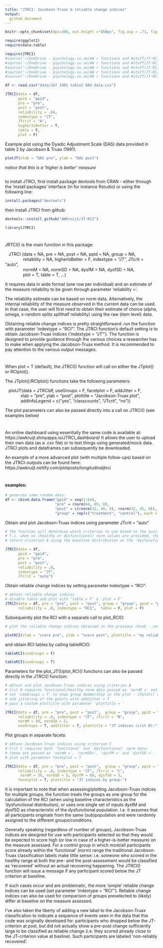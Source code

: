 ```yaml
---
title: "JTRCI: Jacobson-Truax & reliable change indices"
output:
  github_document
---
```


<!-- README.md is generated from README.Rmd. Please edit that file -->

```r
knitr::opts_chunk$set(dpi=300, out.height ="450px", fig.asp = .71, fig.pos = "h")
```

```r
require(ggplot2)
require(data.table)

require(JTRCI)
#source('~/OneDrive - psychology.su.se/AW r functions and #stuff/JT-RCI/R/JT-RCI.R')
#source('~/OneDrive - psychology.su.se/AW r functions and #stuff/JT-RCI/R/plotJT.R')
#source('~/OneDrive - psychology.su.se/AW r functions and #stuff/JT-RCI/R/plotRCI.R')
#source('~/OneDrive - psychology.su.se/AW r functions and #stuff/JT-RCI/R/tableJT.R')
#source('~/OneDrive - psychology.su.se/AW r functions and #stuff/JT-RCI/R/tableRCI.R')
```

```r
df <- read.csv("data/J&T 1991 table2 DAS data.csv")

JTRCI(data = df, 
      ppid = "ppid", 
      pre = "pre", 
      post = "post",  
      reliability = .84, 
      indextype = "JT", 
      JTcrit = "A", 
      higherIsBetter = T,
      table = F,
      plot = F)
```

Example plot using the Dyadic Adjustment Scale (DAS) data provided in table 2 by Jacobson & Truax (1991). 

```r
plotJT(xlab = "DAS pre", ylab = "DAS post")
```

*notice that this is a 'higher is better' measure*

##
to install JTRCI, first install package devtools from CRAN - either through the 'install packages' interface (in for instance Rstudio) or using the following line:
```r
install.packages("devtools")
```

then install JTRCI from github:
```r
devtools::install_github("AWKruijt/JT-RCI")

library(JTRCI)
```

#
JRTCI() is the main function in this package: 

|    JTRCI (data = NA, pre = NA, post = NA, ppid = NA, group = NA,    
|                reliability = NA, higherIsBetter = F, indextype = "JT", JTcrit = "auto",     
|                normM = NA, normSD = NA, dysfM = NA, dysfSD = NA,     
|                plot = T, table = T, ...) 

It requires data in wide format (one row per individual) and an estimate of the measure reliability to be given through parameter 'reliability ='. 

The reliability estimate can be based on norm data. Alternatively, the internal reliability of the measure observed in the current data can be used. In that case, the user will first need to obtain their estimate of choice (alpha, omega, x-random splits splithalf reliability) using the raw (item level) data. 

Obtaining reliable change indices is pretty straightforward: run the function with parameter 'indextype = "RCI"'. The JTRCI function's default setting is to obtain Jacobson-Truax indices ('indextype = "JT"'). The function is designed to provide guidance through the various choices a researcher has to make when applying the Jacobson-Truax method. It is recommended to pay attention to the various output messages.  

#
When plot = T (default), the JTRCI() function will call on either the JTplot() or RCIplot().

The JTplot()/RCIplot() functions take the following parameters:

|    plotJT(data = JTRCIdf, useGroups = F, facetplot = F, addJitter = F, 
|              xlab = "pre", ylab = "post", plottitle = "Jacobson-Truax plot", 
|              addInfoLegend = c("yes", "classcounts", "JTcrit", "no"))

The plot parameters can also be passed directly into a call on JTRCI() (see examples below)

#

An online dashboard using essentially the same code is available at: https://awkruijt.shinyapps.io/JTRCI_dashboard/
It allows the user to upload their own data (as a .csv file) or to test things using generated/mock data. JTRCI plots and dataframes can subsequently be downloaded. 

An example of a more advanced plot (with multiple follow-ups) based on the JTRCI-outputs can be found here: https://awkruijt.netlify.com/plotposts/longitudinaljtrci

#
#### examples: 

```r
# generate some random data:
df <- cbind.data.frame("ppid" = seq(1:64), 
                       "pre" = rnorm(64, 65, 8), 
                       "post" = c(rnorm(32, 40, 8), rnorm(32, 45, 8)),
                       "group" = rep(c("treatment", "control"), each = 32))
```


Obtain and plot Jacobson-Truax indices using parameter JTcrit = "auto"
```r
# The function will determine which criterion to use based on the available information 
# f.i. when no (healthy or dysfunctional) norm values are provided, the function will  
# return criterion A using the baseline distribution as the 'dysfunctional distribution':

JTRCI(data = df, 
      ppid = "ppid", 
      pre = "pre", 
      post = "post",  
      reliability = .8, 
      indextype = "JT", 
      JTcrit = "auto")
```

Obtain reliable change indices by setting parameter indextype = "RCI":
```r
# obtain reliable change indices 
# disable table and plot with 'table = F' & 'plot = F'
JTRCI(data = df, pre = "pre", post = "post", group = "group", ppid = "ppid",
      reliability = .8, indextype = "RCI",  table = F, plot = F)
```

Subsequently plot the RCI with a separate call to plot_RCI():
```r
# plot the reliable change indices obtained in the previous chunk - set x y and plot labels:

plotRCI(xlab = "score pre", ylab = "score post", plottitle = "my reliable change plot", useGroups = F)
```

and obtain RCI tables by calling tableRCI():
```r
tableRCI(useGroups = F)

tableRCI(useGroups = T)
```

Parameters for the plot_JT()/plot_RCI() functions can also be passed directly in the JTRCI() function:
```r
# obtain and plot Jacobson-Truax indices using criterion B 
# Crit B requires functional/healthy norm data passed as 'normM =' and 'normSD='. 
# set 'useGroups = T' to show group membership in the plot - JTplot() can handle up to 5 groups
# add jittering of the points with addJitter = T
# pass a custom plottitle with parameter 'plottitle = '

JTRCI(data = df, pre = "pre", post = "post",  group = "group", ppid = "ppid",
      reliability = .8, indextype = "JT", JTcrit = "B",
      normM = 30, normSD = 5, 
      useGroups = T, addJitter = T, plottitle = "JT indices (crit B):")
```

Plot groups in separate facets: 
```r
# obtain Jacobson-Truax indices using criterion C
# Crit C requires both 'functional' and 'dysfunctional' norm data: 
# these are passed as 'normM =', 'normSD=', 'dysfM =' and 'dysfSD ='. 
# plot with parameter facetplot = T 

JTRCI(data = df, pre = "pre", post = "post",  group = "group", ppid = "ppid",
      reliability = .8, indextype = "JT", JTcrit = "C",
       normM = 30, normSD = 5, dysfM = 60, dysfSD = 5, 
      facetplot = T, plottitle = "JT indices by group:")
```

It is important to note that when assessing/plotting Jacobson-Truax indices for multiple groups, the function treats the groups as one group for the calculation of the RCI (when using baseline characteristics as the 'dysfunctional distribution), or uses one single set of inputs dysfM and dysfSD as characteristic of the dysfunctional population. I.e. it assumes that all participants  originate from the same (sub)population and were randomly assigned to the different groups/conditions.

Generally speaking (regardless of number of groups), Jacobson-Truax indices are designed for use with participants selected so that they would be expected to score high (or low in case of a higher-is-better measure) on the measure assessed. For a control group in which most/all participants score already within the 'functional' (norm) range the traditional Jacobson-Truax classification labels make little sense: i.e. someone who scored in the healthy range at both the pre- and the post-assessment would be classified as 'recovered' without an actual recovering happening. The JTRCI() function will issue a message if any participant scored below the JT criterion at baseline. 

If such cases occur and are problematic, the more 'simple' reliable change indices can be used (set parameter 'indextype = "RCI"'). Reliable change indices can also be used for comparison of groups preselected to (likely) differ at baseline on the measure assessed. 

I've also taken the liberty of adding a new label to the Jacobson-Truax classification to indicate a sequence of events seen in the data that this code was originally developed for: participants who dropped below the JT-criterion at post, but did not actually show a pre-post change sufficiently large to be classified as reliable change (i.e. they scored already close to the JT-criterion value at basline). Such participants are labeled 'non-reliably recovered'. 